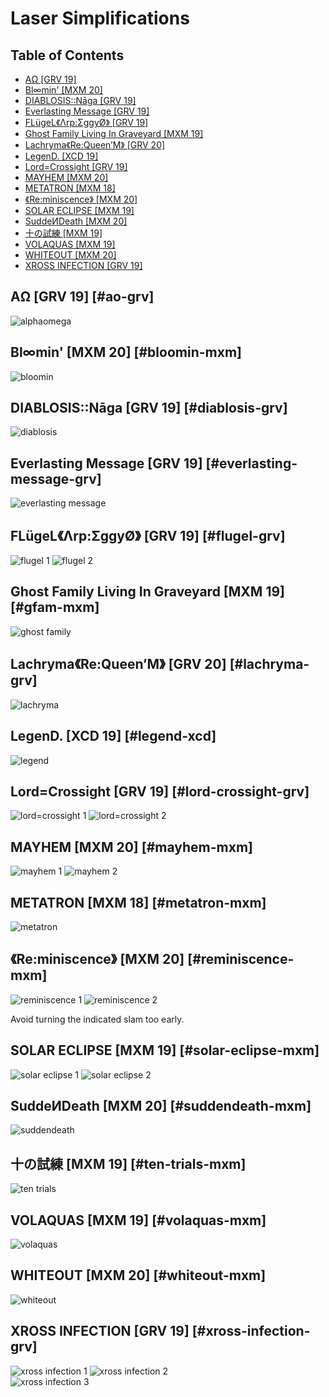 
# Laser Simplifications

## Table of Contents
- [ΑΩ \[GRV 19\]](#ao-grv)
- [Bl∞min' \[MXM 20\]](#bloomin-mxm)
- [DIABLOSIS::Nāga \[GRV 19\]](#diablosis-grv)
- [Everlasting Message \[GRV 19\]](#everlasting-message-grv)
- [FLügeL《Λrp:ΣggyØ》 \[GRV 19\]](#flugel-grv)
- [Ghost Family Living In Graveyard \[MXM 19\]](#gfam-mxm)
- [Lachryma《Re:Queen’M》 \[GRV 20\]](#lachryma-grv)
- [LegenD. \[XCD 19\]](#legend-xcd)
- [Lord=Crossight \[GRV 19\]](#lord-crossight-grv)
- [MAYHEM \[MXM 20\]](#mayhem-mxm)
- [METATRON \[MXM 18\]](#metatron-mxm)
- [《Re:miniscence》 \[MXM 20\]](#reminiscence-mxm)
- [SOLAR ECLIPSE \[MXM 19\]](#solar-eclipse-mxm)
- [SuddeИDeath \[MXM 20\]](#suddendeath-mxm)
- [十の試練 \[MXM 19\]](#ten-trials-mxm)
- [VOLAQUAS \[MXM 19\]](#volaquas-mxm)
- [WHITEOUT \[MXM 20\]](#whiteout-mxm)
- [XROSS INFECTION \[GRV 19\]](#xross-infection-grv)


## ΑΩ [GRV 19] [#ao-grv]
<Image src="/guides/laser-simplifications/ao_grv.png" alt="alphaomega" />

## Bl∞min' [MXM 20] [#bloomin-mxm]
<Image src="/guides/laser-simplifications/bloomin_mxm.png" alt="bloomin" />

## DIABLOSIS::Nāga [GRV 19] [#diablosis-grv]
<Image src="/guides/laser-simplifications/diablosis_grv.png" alt="diablosis" />

## Everlasting Message [GRV 19] [#everlasting-message-grv]
<Image src="/guides/laser-simplifications/everlasting_message_grv.png" alt="everlasting message" />

## FLügeL《Λrp:ΣggyØ》 [GRV 19] [#flugel-grv]
<div className="w-full flex flex-row justify-center gap-x-8">
  <Image src="/guides/laser-simplifications/flugel_grv_1.png" alt="flugel 1" />
  <Image src="/guides/laser-simplifications/flugel_grv_2.png" alt="flugel 2" />
</div>

## Ghost Family Living In Graveyard [MXM 19] [#gfam-mxm]
<Image src="/guides/laser-simplifications/ghost_family_mxm.png" alt="ghost family" />

## Lachryma《Re:Queen’M》 [GRV 20] [#lachryma-grv]
<Image src="/guides/laser-simplifications/lachryma_grv.png" alt="lachryma" />

## LegenD. [XCD 19] [#legend-xcd]
<Image src="/guides/laser-simplifications/legend_xcd.png" alt="legend" />

## Lord=Crossight [GRV 19] [#lord-crossight-grv]
<div className="w-full flex flex-row justify-center gap-x-8">
  <Image src="/guides/laser-simplifications/lord_crossight_grv_1.png" alt="lord=crossight 1" />
  <Image src="/guides/laser-simplifications/lord_crossight_grv_2.png" alt="lord=crossight 2" />
</div>

## MAYHEM [MXM 20] [#mayhem-mxm]
<div className="w-full flex flex-row justify-center gap-x-8">
  <Image src="/guides/laser-simplifications/mayhem_mxm_1.png" alt="mayhem 1" />
  <Image src="/guides/laser-simplifications/mayhem_mxm_2.png" alt="mayhem 2" />
</div>

## METATRON [MXM 18] [#metatron-mxm]
<Image src="/guides/laser-simplifications/metatron_mxm.png" alt="metatron" />

## 《Re:miniscence》 [MXM 20] [#reminiscence-mxm]
<div className="w-full flex flex-row justify-center gap-x-8">
  <Image src="/guides/laser-simplifications/reminiscence_mxm_1.png" alt="reminiscence 1" />
  <Image src="/guides/laser-simplifications/reminiscence_mxm_2.png" alt="reminiscence 2" />
</div>

Avoid turning the indicated slam too early.

## SOLAR ECLIPSE [MXM 19] [#solar-eclipse-mxm]
<div className="w-full flex flex-row justify-center gap-x-8">
  <Image src="/guides/laser-simplifications/solar_eclipse_mxm_1.png" alt="solar eclipse 1" />
  <Image src="/guides/laser-simplifications/solar_eclipse_mxm_2.png" alt="solar eclipse 2" />
</div>

## SuddeИDeath [MXM 20] [#suddendeath-mxm]
<Image src="/guides/laser-simplifications/suddendeath_mxm.png" alt="suddendeath" />

## 十の試練 [MXM 19] [#ten-trials-mxm]
<Image src="/guides/laser-simplifications/ten_trials_mxm.png" alt="ten trials" />

## VOLAQUAS [MXM 19] [#volaquas-mxm]
<Image src="/guides/laser-simplifications/volaquas_mxm.png" alt="volaquas" />

## WHITEOUT [MXM 20] [#whiteout-mxm]
<Image src="/guides/laser-simplifications/whiteout_mxm.png" alt="whiteout" />

## XROSS INFECTION [GRV 19] [#xross-infection-grv]
<div className="w-full flex flex-row justify-center gap-x-8">
  <Image src="/guides/laser-simplifications/xross_infection_grv_1.png" alt="xross infection 1" />
  <Image src="/guides/laser-simplifications/xross_infection_grv_2.png" alt="xross infection 2" />
</div>
<Image src="/guides/laser-simplifications/xross_infection_grv_3.png" alt="xross infection 3" />